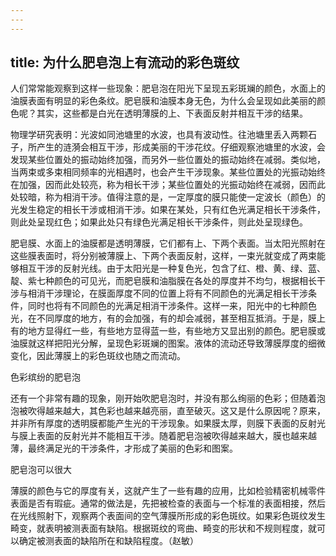```yaml
---
---
---
```

title: 为什么肥皂泡上有流动的彩色斑纹
---




人们常常能观察到这样一些现象：肥皂泡在阳光下呈现五彩斑斓的颜色，水面上的油膜表面有明显的彩色条纹。肥皂膜和油膜本身无色，为什么会呈现如此美丽的颜色呢？其实，这些都是白光在透明薄膜的上、下表面反射并相互干涉的结果。

物理学研究表明：光波如同池塘里的水波，也具有波动性。往池塘里丢入两颗石子，所产生的涟漪会相互干涉，形成美丽的干涉花纹。仔细观察池塘里的水波，会发现某些位置处的振动始终加强，而另外一些位置处的振动始终在减弱。类似地，当两束或多束相同频率的光相遇时，也会产生干涉现象。某些位置处的光振动始终在加强，因而此处较亮，称为相长干涉；某些位置处的光振动始终在减弱，因而此处较暗，称为相消干涉。值得注意的是，一定厚度的膜只能使一定波长（颜色）的光发生稳定的相长干涉或相消干涉。如果在某处，只有红色光满足相长干涉条件，则此处呈现红色；如果此处只有绿色光满足相长干涉条件，则此处呈现绿色。

肥皂膜、水面上的油膜都是透明薄膜，它们都有上、下两个表面。当太阳光照射在这些膜表面时，将分别被薄膜上、下两个表面反射，这样，一束光就变成了两束能够相互干涉的反射光线。由于太阳光是一种复色光，包含了红、橙、黄、绿、蓝、靛、紫七种颜色的可见光，而肥皂膜和油脂膜在各处的厚度并不均匀，根据相长干涉与相消干涉理论，在膜面厚度不同的位置上将有不同颜色的光满足相长干涉条件，同时也将有不同颜色的光满足相消干涉条件。这样一来，阳光中的七种颜色光，在不同厚度的地方，有的会加强，有的却会减弱，甚至相互抵消。于是，膜上有的地方显得红一些，有些地方显得蓝一些，有些地方又显出别的颜色。肥皂膜或油膜就这样把阳光分解，呈现色彩斑斓的图案。液体的流动还导致薄膜厚度的细微变化，因此薄膜上的彩色斑纹也随之而流动。

色彩缤纷的肥皂泡



还有一个非常有趣的现象，刚开始吹肥皂泡时，并没有那么绚丽的色彩；但随着泡泡被吹得越来越大，其色彩也越来越亮丽，直至破灭。这又是什么原因呢？原来，并非所有厚度的透明膜都能产生光的干涉现象。如果膜太厚，则膜下表面的反射光与膜上表面的反射光并不能相互干涉。随着肥皂泡被吹得越来越大，膜也越来越薄，最终满足光的干涉条件，才形成了美丽的色彩和图案。

肥皂泡可以很大



薄膜的颜色与它的厚度有关，这就产生了一些有趣的应用，比如检验精密机械零件表面是否有瑕疵。通常的做法是，先把被检查的表面与一个标准的表面相接，然后在光线照射下，观察两个表面间的空气薄膜所形成的彩色斑纹。如果彩色斑纹发生畸变，就表明被测表面有缺陷。根据斑纹的弯曲、畸变的形状和不规则程度，就可以确定被测表面的缺陷所在和缺陷程度。（赵敏）